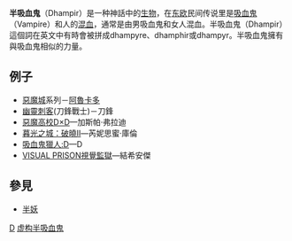 '''半吸血鬼'''（Dhampir）是一种神話中的[[生物|生物]]，在[[东欧|东欧]]民间传说里是[[吸血鬼|吸血鬼]]（Vampire）和人的[[混血|混血]]，通常是由男吸血鬼和女人混血。半吸血鬼（Dhampir）這個詞在英文中有時會被拼成dhampyre、dhamphir或dhampyr。半吸血鬼擁有與吸血鬼相似的力量。

== 例子 ==
*[[惡魔城|惡魔城]]系列－[[阿魯卡多|阿魯卡多]]
*[[幽靈刺客|幽靈刺客]](刀鋒戰士)－刀鋒
*[[惡魔高校D×D|惡魔高校D×D]]—加斯帕·弗拉迪
*[[暮光之城：破曉Ⅱ|暮光之城：破曉Ⅱ]]—芮妮思蜜·庫倫
*[[吸血鬼獵人:D|吸血鬼獵人:D]]—D
*[[VISUAL_PRISON視覺監獄|VISUAL PRISON視覺監獄]]—結希安傑

== 參見 ==
*[[半妖|半妖]]

{{神話小作品}}

[[Category:定型角色|D]]
[[Category:虚构半吸血鬼|]]